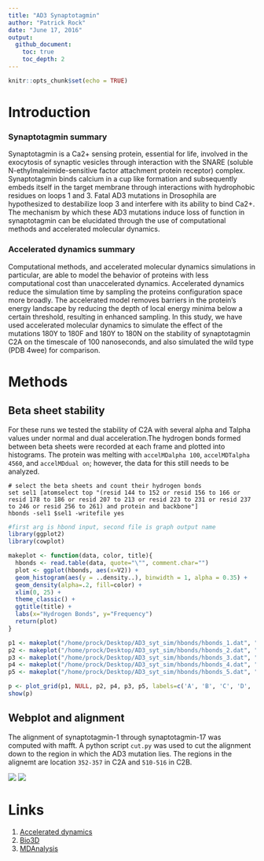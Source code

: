 ```yaml
---
title: "AD3 Synaptotagmin"
author: "Patrick Rock"
date: "June 17, 2016"
output: 
  github_document:
    toc: true
    toc_depth: 2
---
```

```r
knitr::opts_chunk$set(echo = TRUE)
```

# Introduction
### Synaptotagmin summary
Synaptotagmin is a Ca2+ sensing protein, essential for life, involved in the exocytosis of synaptic vesicles through interaction with the SNARE (soluble N-ethylmaleimide-sensitive factor attachment protein receptor) complex. Synaptotagmin binds calcium in a cup like formation and subsequently embeds itself in the target membrane through interactions with hydrophobic residues on loops 1 and 3. Fatal AD3 mutations in Drosophila are hypothesized to destabilize loop 3 and interfere with its ability to bind Ca2+. The mechanism by which these AD3 mutations induce loss of function in synaptotagmin can be elucidated through the use of computational methods and accelerated molecular dynamics.

### Accelerated dynamics summary
Computational methods, and accelerated molecular dynamics simulations in particular, are able to model the behavior of proteins with less computational cost than unaccelerated dynamics. Accelerated dynamics reduce the simulation time by sampling the proteins configuration space more broadly. The accelerated model removes barriers in the protein's energy landscape by reducing the depth of local energy minima below a certain threshold, resulting in enhanced sampling.  In this study, we have used accelerated molecular dynamics to simulate the effect of the mutations 180Y to 180F and 180Y to 180N on the stability of synaptotagmin C2A on the timescale of 100 nanoseconds, and also simulated the wild type (PDB 4wee) for comparison.

# Methods
## Beta sheet stability 
For these runs we tested the stability of C2A with several alpha and Talpha values under normal and dual
acceleration.The hydrogen bonds formed between beta sheets were recorded at each frame and plotted into histograms. The protein was melting with `accelMDalpha 100`, `accelMDTalpha 4560`, and `accelMDdual on`; however, the data for this still needs to be analyzed.
   
    # select the beta sheets and count their hydrogen bonds
    set sel1 [atomselect top "(resid 144 to 152 or resid 156 to 166 or resid 178 to 186 or resid 207 to 213 or resid 223 to 231 or resid 237 to 246 or resid 256 to 261) and protein and backbone"]
    hbonds -sel1 $sel1 -writefile yes 


```r

#first arg is hbond input, second file is graph output name
library(ggplot2)
library(cowplot)

makeplot <- function(data, color, title){
  hbonds <- read.table(data, quote="\"", comment.char="")
  plot <- ggplot(hbonds, aes(x=V2)) +
  geom_histogram(aes(y = ..density..), binwidth = 1, alpha = 0.35) +
  geom_density(alpha=.2, fill=color) +
  xlim(0, 25) +
  theme_classic() +
  ggtitle(title) +
  labs(x="Hydrogen Bonds", y="Frequency")
  return(plot)
}

p1 <- makeplot("/home/prock/Desktop/AD3_syt_sim/hbonds/hbonds_1.dat", "red", "alpha=100, dual=off")
p2 <- makeplot("/home/prock/Desktop/AD3_syt_sim/hbonds/hbonds_2.dat", "blue", "alpha=150, dual=off")
p3 <- makeplot("/home/prock/Desktop/AD3_syt_sim/hbonds/hbonds_3.dat", "green", "alpha=200, dual=off")
p4 <- makeplot("/home/prock/Desktop/AD3_syt_sim/hbonds/hbonds_4.dat", "yellow", "alpha=150, dual=on")
p5 <- makeplot("/home/prock/Desktop/AD3_syt_sim/hbonds/hbonds_5.dat", "purple", "alpha=200, dual=on")

p <- plot_grid(p1, NULL, p2, p4, p3, p5, labels=c('A', 'B', 'C', 'D', 'E', 'F'), ncol = 2)
show(p)
```

## Webplot and alignment
The alignment of synaptotagmin-1 through synaptotagmin-17 was computed with mafft. A python script `cut.py` was used to cut the alignment down to the region in which the AD3 mutation lies. The regions in the alignemt are location `352-357` in C2A and `510-516` in C2B.

![](README_files/C2A_cut.png)
![](README_files/C2B_cut.png)


# Links
1. [Accelerated dynamics](http://www.ks.uiuc.edu/Research/namd/2.9/ug/node63.html)
2. [Bio3D](http://thegrantlab.org/bio3d/index.php)
3. [MDAnalysis](http://www.mdanalysis.org/)
